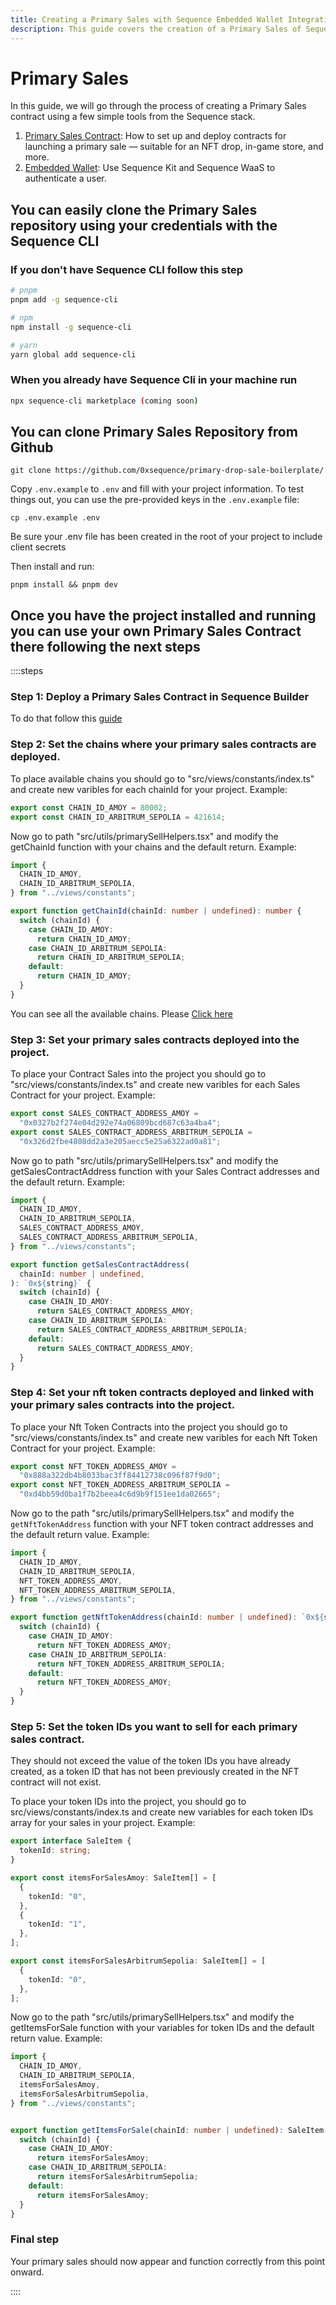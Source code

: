 ```yaml
---
title: Creating a Primary Sales with Sequence Embedded Wallet Integration
description: This guide covers the creation of a Primary Sales of Sequence. It includes steps for create sales contract, create nft contract, create collection, wallet authentication, purchase and mint.
---
```



# Primary Sales

In this guide, we will go through the process of creating a Primary Sales contract using a few simple tools from the Sequence stack.

1. [Primary Sales Contract](/solutions/collectibles/contracts/deploy-primary-sales-contract/): How to set up and deploy contracts for launching a primary sale — suitable for an NFT drop, in-game store, and more.
2. [Embedded Wallet](/solutions/wallets/embedded-wallet/overview): Use Sequence Kit and Sequence WaaS to authenticate a user.

## You can easily clone the Primary Sales repository using your credentials with the Sequence CLI

### If you don't have Sequence CLI follow this step

```bash
# pnpm
pnpm add -g sequence-cli

# npm
npm install -g sequence-cli

# yarn
yarn global add sequence-cli
```

### When you already have Sequence Cli in your machine run

```bash
npx sequence-cli marketplace (coming soon)
```

## You can clone Primary Sales Repository from Github

```shell
git clone https://github.com/0xsequence/primary-drop-sale-boilerplate/
```

Copy `.env.example` to `.env` and fill with your project information. To test things out, you can use the pre-provided keys in the `.env.example` file:

```shell
cp .env.example .env
```

<Callout type="warning">
  Be sure your .env file has been created in the root of your project to include client secrets
</Callout>

Then install and run:

```shell
pnpm install && pnpm dev
```

## Once you have the project installed and running you can use your own Primary Sales Contract there following the next steps

::::steps
### Step 1: Deploy a Primary Sales Contract in Sequence Builder

To do that follow this [guide](/solutions/collectibles/contracts/deploy-primary-sales-contract)

### Step 2: Set the chains where your primary sales contracts are deployed.

To place available chains you should go to "src/views/constants/index.ts" and create new varibles for each chainId for your project. Example:

```ts
export const CHAIN_ID_AMOY = 80002;
export const CHAIN_ID_ARBITRUM_SEPOLIA = 421614;
```

Now go to path "src/utils/primarySellHelpers.tsx" and modify the getChainId function with your chains and the default return. Example:

```ts
import {
  CHAIN_ID_AMOY,
  CHAIN_ID_ARBITRUM_SEPOLIA,
} from "../views/constants";

export function getChainId(chainId: number | undefined): number {
  switch (chainId) {
    case CHAIN_ID_AMOY:
      return CHAIN_ID_AMOY;
    case CHAIN_ID_ARBITRUM_SEPOLIA:
      return CHAIN_ID_ARBITRUM_SEPOLIA;
    default:
      return CHAIN_ID_AMOY;
  }
}
```
<Callout type="info">
  You can see all the available chains. Please <a href="/solutions/technical-references/chain-support" target="_blank" rel="noopener noreferrer" style={{ fontWeight: 700 }}>Click here</a>
</Callout>

### Step 3: Set your primary sales contracts deployed into the project.

To place your Contract Sales into the project you should go to "src/views/constants/index.ts" and create new varibles for each Sales Contract for your project. Example:

```ts
export const SALES_CONTRACT_ADDRESS_AMOY =
  "0x0327b2f274e04d292e74a06809bcd687c63a4ba4";
export const SALES_CONTRACT_ADDRESS_ARBITRUM_SEPOLIA =
  "0x326d2fbe4808dd2a3e205aecc5e25a6322ad0a81";
```
Now go to path "src/utils/primarySellHelpers.tsx" and modify the getSalesContractAddress function with your Sales Contract addresses and the default return. Example:

```ts
import {
  CHAIN_ID_AMOY,
  CHAIN_ID_ARBITRUM_SEPOLIA,
  SALES_CONTRACT_ADDRESS_AMOY,
  SALES_CONTRACT_ADDRESS_ARBITRUM_SEPOLIA,
} from "../views/constants";

export function getSalesContractAddress(
  chainId: number | undefined,
): `0x${string}` {
  switch (chainId) {
    case CHAIN_ID_AMOY:
      return SALES_CONTRACT_ADDRESS_AMOY;
    case CHAIN_ID_ARBITRUM_SEPOLIA:
      return SALES_CONTRACT_ADDRESS_ARBITRUM_SEPOLIA;
    default:
      return SALES_CONTRACT_ADDRESS_AMOY;
  }
}
```

### Step 4: Set your nft token contracts deployed and linked with your primary sales contracts into the project.

To place your Nft Token Contracts into the project you should go to "src/views/constants/index.ts" and create new varibles for each Nft Token Contract for your project. Example:

```ts
export const NFT_TOKEN_ADDRESS_AMOY =
  "0x888a322db4b8033bac3ff84412738c096f87f9d0";
export const NFT_TOKEN_ADDRESS_ARBITRUM_SEPOLIA =
  "0xd4bb59d0ba1f7b2beea4c6d9b9f151ee1da02665";
```

Now go to the path "src/utils/primarySellHelpers.tsx" and modify the `getNftTokenAddress` function with your NFT token contract addresses and the default return value. Example:

```ts
import {
  CHAIN_ID_AMOY,
  CHAIN_ID_ARBITRUM_SEPOLIA,
  NFT_TOKEN_ADDRESS_AMOY,
  NFT_TOKEN_ADDRESS_ARBITRUM_SEPOLIA,
} from "../views/constants";

export function getNftTokenAddress(chainId: number | undefined): `0x${string}` {
  switch (chainId) {
    case CHAIN_ID_AMOY:
      return NFT_TOKEN_ADDRESS_AMOY;
    case CHAIN_ID_ARBITRUM_SEPOLIA:
      return NFT_TOKEN_ADDRESS_ARBITRUM_SEPOLIA;
    default:
      return NFT_TOKEN_ADDRESS_AMOY;
  }
}
```

### Step 5: Set the token IDs you want to sell for each primary sales contract.

They should not exceed the value of the token IDs you have already created, as a token ID that has not been previously created in the NFT contract will not exist.

To place your token IDs into the project, you should go to src/views/constants/index.ts and create new variables for each token IDs array for your sales in your project. Example:

```ts
export interface SaleItem {
  tokenId: string;
}

export const itemsForSalesAmoy: SaleItem[] = [
  {
    tokenId: "0",
  },
  {
    tokenId: "1",
  },
];

export const itemsForSalesArbitrumSepolia: SaleItem[] = [
  {
    tokenId: "0",
  },
];
```

Now go to the path "src/utils/primarySellHelpers.tsx" and modify the getItemsForSale function with your variables for token IDs and the default return value. Example:

```ts
import {
  CHAIN_ID_AMOY,
  CHAIN_ID_ARBITRUM_SEPOLIA,
  itemsForSalesAmoy,
  itemsForSalesArbitrumSepolia,
} from "../views/constants";


export function getItemsForSale(chainId: number | undefined): SaleItem[] {
  switch (chainId) {
    case CHAIN_ID_AMOY:
      return itemsForSalesAmoy;
    case CHAIN_ID_ARBITRUM_SEPOLIA:
      return itemsForSalesArbitrumSepolia;
    default:
      return itemsForSalesAmoy;
  }
}
```

### Final step

Your primary sales should now appear and function correctly from this point onward.

::::
